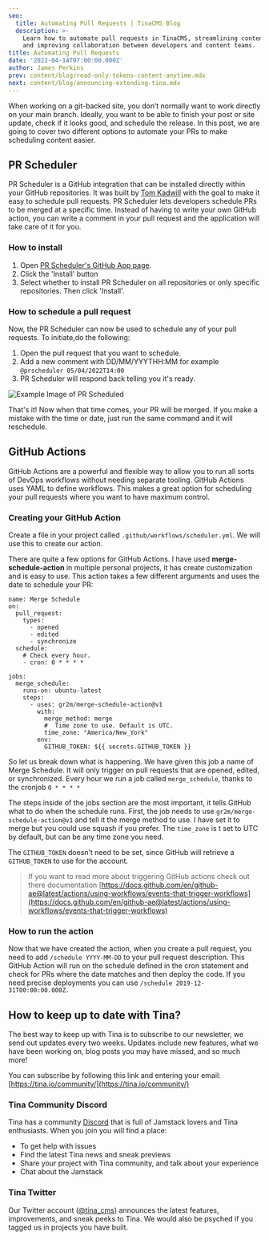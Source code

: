 ```yaml
---
seo:
  title: Automating Pull Requests | TinaCMS Blog
  description: >-
    Learn how to automate pull requests in TinaCMS, streamlining content updates
    and improving collaboration between developers and content teams.
title: Automating Pull Requests
date: '2022-04-14T07:00:00.000Z'
author: James Perkins
prev: content/blog/read-only-tokens-content-anytime.mdx
next: content/blog/announcing-extending-tina.mdx
---
```


When working on a git-backed site, you don’t normally want to work directly on your main branch. Ideally, you want to be able to finish your post or site update, check if it looks good, and schedule the release. In this post, we are going to cover two different options to automate your PRs to make scheduling content easier.

## PR Scheduler

PR Scheduler is a GitHub integration that can be installed directly within your GitHub repositories. It was built by [Tom Kadwill](https://tomkadwill.com/) with the goal to make it easy to schedule pull requests. PR Scheduler lets developers schedule PRs to be merged at a specific time. Instead of having to write your own GitHub action, you can write a comment in your pull request and the application will take care of it for you.

### How to install

1. Open [PR Scheduler's GitHub App page](https://github.com/apps/pr-scheduler).
2. Click the 'Install' button
3. Select whether to install PR Scheduler on all repositories or only specific repositories. Then click 'Install'.

### How to schedule a pull request

Now, the PR Scheduler can now be used to schedule any of your pull requests. To initiate,do the following:

1. Open the pull request that you want to schedule.
2. Add a new comment with DD/MM/YYYTHH\:MM for example `@prscheduler 05/04/2022T14:00`
3. PR Scheduler will respond back telling you it's ready.

![Example Image of PR Scheduled](/img/blog/automating-pull-requests/pr-scheduler.png)

That's it! Now when that time comes, your PR will be merged. If you make a mistake with the time or date, just run the same command and it will reschedule.

## GitHub Actions

GitHub Actions are a powerful and flexible way to allow you to run all sorts of DevOps workflows without needing separate tooling. GitHub Actions uses YAML to define workflows. This makes a great option for scheduling your pull requests where you want to have maximum control.

### Creating your GitHub Action

Create a file in your project called `.github/workflows/scheduler.yml`. We will use this to create our action.

There are quite a few options for GitHub Actions. I have used **merge-schedule-action** in multiple personal projects, it has create customization and is easy to use. This action takes a few different arguments and uses the date to schedule your PR:

```
name: Merge Schedule
on:
  pull_request:
    types:
      - opened
      - edited
      - synchronize
  schedule:
    # Check every hour.
    - cron: 0 * * * *

jobs:
  merge_schedule:
    runs-on: ubuntu-latest
    steps:
      - uses: gr2m/merge-schedule-action@v1
        with:
          merge_method: merge
          #  Time zone to use. Default is UTC.
          time_zone: "America/New_York"
        env:
          GITHUB_TOKEN: ${{ secrets.GITHUB_TOKEN }}
```

So let us break down what is happening. We have given this job a name of Merge Schedule. It will only trigger on pull requests that are opened, edited, or synchronized. Every hour we run a job called `merge_schedule`, thanks to the cronjob `0 * * * *`

The steps inside of the jobs section are the most important, it tells GitHub what to do when the schedule runs. First, the job needs to use `gr2m/merge-schedule-action@v1` and tell it the merge method to use. I have set it to merge but you could use squash if you prefer. The `time_zone` is t set to UTC by default, but can be any time zone you need.

The `GITHUB_TOKEN` doesn’t need to be set, since GitHub will retrieve a `GITHUB_TOKEN` to use for the account.

> If you want to read more about triggering GitHub actions check out there documentation [https://docs.github.com/en/github-ae@latest/actions/using-workflows/events-that-trigger-workflows](https://docs.github.com/en/github-ae@latest/actions/using-workflows/events-that-trigger-workflows)

### How to run the action

Now that we have created the action, when you create a pull request, you need to add `/schedule YYYY-MM-DD` to your pull request description. This GitHub Action will run on the schedule defined in the cron statement and check for PRs where the date matches and then deploy the code. If you need precise deployments you can use `/schedule 2019-12-31T00:00:00.000Z.`

## How to keep up to date with Tina?

The best way to keep up with Tina is to subscribe to our newsletter, we send out updates every two weeks. Updates include new features, what we have been working on, blog posts you may have missed, and so much more!

You can subscribe by following this link and entering your email: [https://tina.io/community/](https://tina.io/community/)

### Tina Community Discord

Tina has a community [Discord](https://discord.com/invite/zumN63Ybpf) that is full of Jamstack lovers and Tina enthusiasts. When you join you will find a place:

* To get help with issues
* Find the latest Tina news and sneak previews
* Share your project with Tina community, and talk about your experience
* Chat about the Jamstack

### Tina Twitter

Our Twitter account ([@tina\_cms](https://twitter.com/tina_cms)) announces the latest features, improvements, and sneak peeks to Tina. We would also be psyched if you tagged us in projects you have built.
